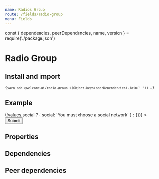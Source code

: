```yaml
---
name: Radios Group
route: /fields/radio-group
menu: Fields
---
```


const { dependencies, peerDependencies, name, version } = require('./package.json')

# Radio Group

<TagVersion version={version} name={name} />

## Install and import

<Code language="bash">{`
  yarn add @welcome-ui/radio-group ${Object.keys(peerDependencies).join(' ')}
  …
`}</Code>

## Example

<Playground>
  <Form
    initialValues={{}}
    validate={values => (!values.social ? { social: 'You must choose a social network' } : {})}
  >
    <ConnectedField
      component={RadioGroup}
      flexDirection="row"
      hint="Most popular is Twitter"
      label="Social networks"
      mb="xl"
      name="social"
      options={ITEMS}
      required
    />
    <Button type="submit">Submit</Button>
  </Form>
</Playground>

## Properties

<Props of={Radio} />

## Dependencies

<Dependencies dependencies={dependencies} />

## Peer dependencies

<Dependencies dependencies={peerDependencies} />
